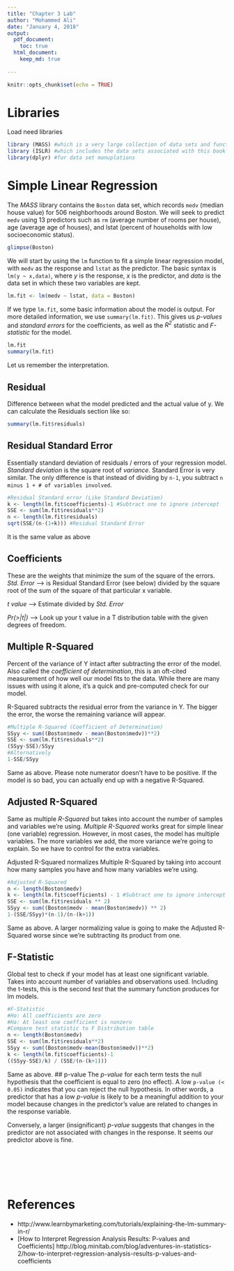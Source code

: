```yaml
---
title: "Chapter 3 Lab"
author: "Mohammed Ali"
date: "January 4, 2018"
output: 
  pdf_document:
    toc: true
  html_document:
    keep_md: true
        
---
```


```r
knitr::opts_chunk$set(echo = TRUE)
```

# Libraries

Load need libraries

```r
library (MASS) #which is a very large collection of data sets and functions
library (ISLR) #which includes the data sets associated with this book
library(dplyr) #for data set manuplations
```

# Simple Linear Regression

The _MASS_ library contains the `Boston` data set, which records `medv` (median house value) for 506 neighborhoods around Boston. We will seek to predict `medv` using 13 predictors such as `rm` (average number of rooms per house),
age (average age of houses), and lstat (percent of households with low
socioeconomic status).

```r
glimpse(Boston)
```

We will start by using the `lm` function to fit a simple linear regression model, with `medv` as the response and `lstat` as the predictor. The basic syntax is `lm(y ~ x,data)`, where _y_ is the response, _x_ is the predictor, and
_data_ is the data set in which these two variables are kept.

```r
lm.fit <- lm(medv ~ lstat, data = Boston)
```

If we type `lm.fit`, some basic information about the model is output.
For more detailed information, we use `summary(lm.fit)`. This gives us _p-values_ and _standard errors_ for the coefficients, as well as the _R^2^_ statistic and _F-statistic_ for the model.

```r
lm.fit
summary(lm.fit)
```

Let us remember the interpretation.

## Residual
Difference between what the model predicted and the actual value of y.  We can calculate the Residuals section like so:
```r
summary(lm.fit$residuals)
```

## Residual Standard Error
Essentially standard deviation of residuals / errors of your regression model. _Standard deviation_ is the square root of _variance_.  Standard Error is very similar.  The only difference is that instead of dividing by `n-1`, you subtract `n minus 1 + # of variables involved`.

```r
#Residual Standard error (Like Standard Deviation)
k <- length(lm.fit$coefficients)-1 #Subtract one to ignore intercept
SSE <- sum(lm.fit$residuals**2)
n <- length(lm.fit$residuals)
sqrt(SSE/(n-(1+k))) #Residual Standard Error
```
It is the same value as above

## Coefficients
These are the weights that minimize the sum of the square of the errors.  
_Std. Error_ -->  is Residual Standard Error (see below) divided by the square root of the sum of the square of that particular x variable.

_t value_ --> Estimate divided by _Std. Error_

_Pr(>|t|)_ --> Look up your t value in a T distribution table with the given degrees of freedom.

## Multiple R-Squared
Percent of the variance of Y intact after subtracting the error of the model. Also called the _coefficient of determination_, this is an oft-cited measurement of how well our model fits to the data.  While there are many issues with using it alone, it’s a quick and pre-computed check for our model.

R-Squared subtracts the residual error from the variance in Y.  The bigger the error, the worse the remaining variance will appear.

```r
#Multiple R-Squared (Coefficient of Determination)
SSyy <- sum((Boston$medv - mean(Boston$medv))**2)
SSE <- sum(lm.fit$residuals**2)
(SSyy-SSE)/SSyy
#Alternatively
1-SSE/SSyy
```

Same as above. Please note numerator doesn’t have to be positive.  If the model is so bad, you can actually end up with a negative R-Squared.

## Adjusted R-Squared
Same as multiple _R-Squared_ but takes into account the number of samples and variables we’re using. _Multiple R-Squared_ works great for simple linear (one variable) regression.  However, in most cases, the model has multiple variables.  The more variables we add, the more variance we’re going to explain.  So we have to control for the extra variables.

Adjusted R-Squared normalizes Multiple R-Squared by taking into account how many samples you have and how many variables we’re using.
```r
#Adjusted R-Squared
n <- length(Boston$medv)
k <- length(lm.fit$coefficients) - 1 #Subtract one to ignore intercept
SSE <- sum(lm.fit$residuals ** 2)
SSyy <- sum((Boston$medv - mean(Boston$medv)) ** 2)
1-(SSE/SSyy)*(n-1)/(n-(k+1))
```
Same as above.
A larger normalizing value is going to make the Adjusted R-Squared worse since we’re subtracting its product from one.


## F-Statistic
Global test to check if your model has at least one significant variable.  Takes into account number of variables and observations used. Including the t-tests, this is the second _test_ that the summary function produces for lm models.  
```r
#F-Statistic
#Ho: All coefficients are zero
#Ha: At least one coefficient is nonzero
#Compare test statistic to F Distribution table
n <- length(Boston$medv)
SSE <- sum(lm.fit$residuals**2)
SSyy <- sum((Boston$medv-mean(Boston$medv))**2)
k <- length(lm.fit$coefficients)-1
((SSyy-SSE)/k) / (SSE/(n-(k+1)))
```
Same as above. 
## p-value
The _p-value_ for each term tests the null hypothesis that the coefficient is equal to zero (no effect). A low `p-value (< 0.05)` indicates that you can reject the null hypothesis. In other words, a predictor that has a low _p-value_ is likely to be a meaningful addition to your model because changes in the predictor's value are related to changes in the response variable.

Conversely, a larger (insignificant) _p-value_ suggests that changes in the predictor are not associated with changes in the response.
It seems our predictor above is fine.

```r

```


```r

```


```r

```


```r

```



```r

```


```r

```

# References
* http://www.learnbymarketing.com/tutorials/explaining-the-lm-summary-in-r/
* [How to Interpret Regression Analysis Results: P-values and Coefficients
] http://blog.minitab.com/blog/adventures-in-statistics-2/how-to-interpret-regression-analysis-results-p-values-and-coefficients